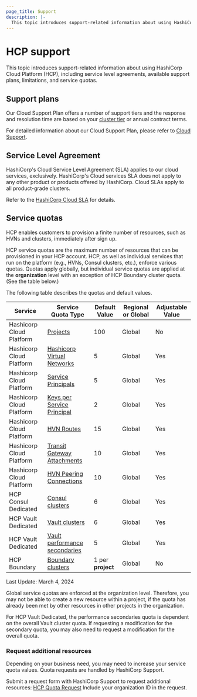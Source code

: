 ```yaml
---
page_title: Support
description: |-
  This topic introduces support-related information about using HashiCorp Cloud Platform (HCP), including service level agreements, available support plans, limitations, and service quotas.
---
```


# HCP support

This topic introduces support-related information about using HashiCorp Cloud Platform (HCP), including service level agreements, available support plans, limitations, and service quotas.

## Support plans

Our Cloud Support Plan offers a number of support tiers and the response and resolution time are based on your [cluster tier](https://cloud.hashicorp.com/pricing) or annual contract terms.

For detailed information about our Cloud Support Plan, please refer to [Cloud Support](https://www.hashicorp.com/customer-success/cloud-support).

## Service Level Agreement

HashiCorp's Cloud Service Level Agreement (SLA) applies to our cloud services, exclusively. HashiCorp's Cloud services SLA does not apply to any other product or products offered by HashiCorp.
Cloud SLAs apply to all product-grade clusters.

Refer to the [HashiCorp Cloud SLA](https://cloud.hashicorp.com/sla) for details.

## Service quotas

HCP enables customers to provision a finite number of resources, such as HVNs and clusters, immediately after sign up.

HCP service quotas are the maximum number of resources that can be provisioned in your HCP account.
HCP, as well as individual services that run on the platform (e.g., HVNs, Consul clusters, etc.), enforce various quotas.
Quotas apply globally, but individual service quotas are applied at the **organization** level with an exception of HCP Boundary cluster quota. (See the table below.)

The following table describes the quotas and default values.

| Service                  | Service Quota Type                                                                                 | Default Value     | Regional or Global | Adjustable Value |
| ------------------------ | -------------------------------------------------------------------------------------------------- | ----------------- | ------------------ | ---------------- |
| Hashicorp Cloud Platform | [Projects](/hcp/docs/hcp/admin/projects)                                                           | 100               | Global             | No               |
| Hashicorp Cloud Platform | [Hashicorp Virtual Networks](/hcp/docs/hcp/network)                                                | 5                 | Global             | Yes              |
| Hashicorp Cloud Platform | [Service Principals](/hcp/docs/hcp/iam/service-principal)                                          | 5                 | Global             | Yes              |
| Hashicorp Cloud Platform | [Keys per Service Principal](/hcp/docs/hcp/iam/service-principal#generate-a-service-principal-key) | 2                 | Global             | Yes              |
| Hashicorp Cloud Platform | [HVN Routes](/hcp/docs/hcp/network/hvn-aws/routes)                                                 | 15                | Global             | Yes              |
| Hashicorp Cloud Platform | [Transit Gateway Attachments](/hcp/docs/hcp/network/hvn-aws/routes)                                | 10                | Global             | Yes              |
| Hashicorp Cloud Platform | [HVN Peering Connections](/hcp/docs/hcp/network/hvn-aws/hvn-peering)                               | 10                | Global             | Yes              |
| HCP Consul Dedicated     | [Consul clusters](/hcp/docs/consul)                                                                | 6                 | Global             | Yes              |
| HCP Vault Dedicated      | [Vault clusters](/hcp/docs/vault)                                                                  | 6                 | Global             | Yes              |
| HCP Vault Dedicated      | [Vault performance secondaries](/hcp/docs/vault/perf-replication)                                  | 5                 | Global             | Yes              |
| HCP Boundary             | [Boundary clusters](/hcp/docs/boundary)                                                            | 1 per **project** | Global             | No               |

Last Update: March 4, 2024

<Warning>

Global service quotas are enforced at the organization level. Therefore, you may not be able to create a new resource within a project, if the quota has
already been met by other resources in other projects in the organization.

</Warning>

<Warning>

For HCP Vault Dedicated, the performance secondaries quota is dependent on the overall
Vault cluster quota. If requesting a modification for the secondary quota,
you may also need to request a modification for the overall quota.

</Warning>

### Request additional resources

Depending on your business need, you may need to increase your service quota values. Quota requests are handled by HashiCorp Support.

Submit a request form with HashiCorp Support to request additional resources: [HCP Quota Request](https://support.hashicorp.com/hc/en-us/requests/new)
Include your organization ID in the request.
